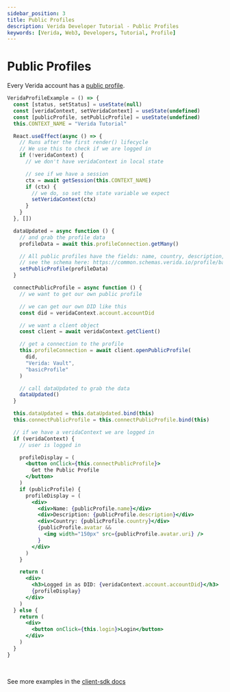 ```yaml
---
sidebar_position: 3
title: Public Profiles
description: Verida Developer Tutorial - Public Profiles
keywords: [Verida, Web3, Developers, Tutorial, Profile]
---
```


# Public Profiles

Every Verida account has a [public profile](/client-sdk/profiles.md).

```jsx live
VeridaProfileExample = () => {
  const [status, setStatus] = useState(null)
  const [veridaContext, setVeridaContext] = useState(undefined)
  const [publicProfile, setPublicProfile] = useState(undefined)
  this.CONTEXT_NAME = "Verida Tutorial"

  React.useEffect(async () => {
    // Runs after the first render() lifecycle
    // We use this to check if we are logged in
    if (!veridaContext) {
      // we don't have veridaContext in local state

      // see if we have a session
      ctx = await getSession(this.CONTEXT_NAME)
      if (ctx) {
        // we do, so set the state variable we expect
        setVeridaContext(ctx)
      }
    }
  }, [])

  dataUpdated = async function () {
    // and grab the profile data
    profileData = await this.profileConnection.getMany()

    // All public profiles have the fields: name, country, description, avatar.uri
    // see the schema here: https://common.schemas.verida.io/profile/basicProfile/latest/schema.json
    setPublicProfile(profileData)
  }

  connectPublicProfile = async function () {
    // we want to get our own public profile

    // we can get our own DID like this
    const did = veridaContext.account.accountDid

    // we want a client object
    const client = await veridaContext.getClient()

    // get a connection to the profile
    this.profileConnection = await client.openPublicProfile(
      did,
      "Verida: Vault",
      "basicProfile"
    )

    // call dataUpdated to grab the data
    dataUpdated()
  }

  this.dataUpdated = this.dataUpdated.bind(this)
  this.connectPublicProfile = this.connectPublicProfile.bind(this)

  // if we have a veridaContext we are logged in
  if (veridaContext) {
    // user is logged in

    profileDisplay = (
      <button onClick={this.connectPublicProfile}>
        Get the Public Profile
      </button>
    )
    if (publicProfile) {
      profileDisplay = (
        <div>
          <div>Name: {publicProfile.name}</div>
          <div>Description: {publicProfile.description}</div>
          <div>Country: {publicProfile.country}</div>
          {publicProfile.avatar && 
            <img width="150px" src={publicProfile.avatar.uri} />
          }
        </div>
      )
    }

    return (
      <div>
        <h3>Logged in as DID: {veridaContext.account.accountDid}</h3>
        {profileDisplay}
      </div>
    )
  } else {
    return (
      <div>
        <button onClick={this.login}>Login</button>
      </div>
    )
  }
}
```

<!-- this is a target so we can link to the end of the code block -->

<a name="runcode">&nbsp;</a>

See more examples in the [client-sdk docs](../client-sdk/profiles.md)
